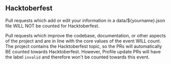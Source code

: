 
## Hacktoberfest

Pull requests which add or edit your information in a data/${yourname}.json file WILL NOT be counted for Hacktoberfest.

Pull requests which improve the codebase, documentation, or other aspects of the project and are in line with the core values of the event WILL count. The project contains the Hacktoberfest topic, so the PRs will automatically BE counted towards Hacktoberfest. However, Profile update PRs will have the label `invalid` and therefore won't be counted towards this event.

